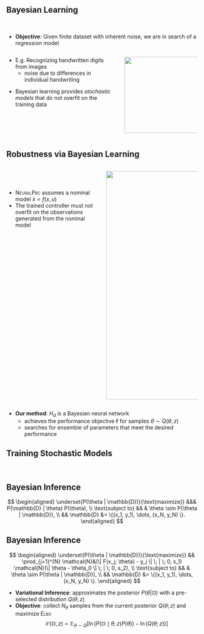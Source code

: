 ## Bayesian Learning {auto-animate=true}
 
<br/>

* **Objective**: Given finite dataset with inherent noise, we are in search of a regression model

:::: {.columns}

:::{.column width=60%}

:::{.fragment fragment-index=0}
* E.g. Recognizing handwritten digits from images
    + noise due to differences in individual handwriting
:::

:::{.fragment fragment-index=1}
* Bayesian learning provides *stochastic models* that do not overfit on the training data
:::

:::

:::{.column width=40%}

:::{.fragment fragment-index=0}
![](contents/assets/handwritten_images.png){.absolute top=250 left=700 width="350" height="200"}
:::

:::
::::

## Robustness via Bayesian Learning 

::::{.columns}
:::{.column width=50%}

<br/>
<br/>

:::{.incremental}
* <span style="font-variant:small-caps;">NeuralPbc</span> assumes a nominal model $\dot{x} = f(x, u)$
* The trained controller must not overfit on the observations generated from the nominal model

:::
:::

:::{.column width=50%}

![](contents/assets/regular-vs-bayesian.svg){.absolute width="600" heigth="600"}

:::
<!-- column -->

::::

:::{.fragment fragment-index=0}
:::{.incremental}
* **Our method**: $H_d$ is a Bayesian neural network
    + achieves the performance objective $\ell$ for samples $\theta \sim Q(\theta; z)$
    + searches for ensemble of parameters that meet the desired performance 
:::
:::

## Training Stochastic Models {auto-animate=true}

<br/>

:::{.r-stack}
:::{.fragment .fade-in-then-out fragment-index=0}
:::{.callout-important icon=false }
## Bayesian Inference

$$
\begin{aligned}
\underset{P(\theta | \mathbb{D})}{\text{maximize}} &&& P(\mathbb{D} | \theta) P(\theta), \\
\text{subject to} &&
& \theta \sim P(\theta | \mathbb{D}), \\
&& \mathbb{D} &= \{(x_1, y_1), \dots, (x_N, y_N) \}.
\end{aligned}
$$
::: 
<!-- callout -->
:::

:::{ .fragment .fade-in fragment-index=1}
:::{.callout-important icon=false}
## Bayesian Inference

$$
\begin{aligned}
\underset{P(\theta | \mathbb{D})}{\text{maximize}} && \prod_{j=1}^{N} \mathcal{N}&(\| F(x_j; \theta) -  y_j \| \; | \; 0, s_1) \mathcal{N}(\| \theta - \theta_0 \| \; | \; 0, s_2), \\
\text{subject to} &&
& \theta \sim P(\theta | \mathbb{D}), \\
&& \mathbb{D} &= \{(x_1, y_1), \dots, (x_N, y_N) \}.
\end{aligned}
$$
::: 
<!-- callout -->
:::
:::

:::{.fragment fragment-index=2}
* **Variational Inference**: approximates the posterior $P(\theta | \mathbb{D})$ with a pre-selected distribution $Q(\theta; z)$
* **Objective**: collect $N_\theta$ samples from the current posterior $Q(\theta; z)$ and maximize <span style="font-variant:small-caps;">Elbo</span> 
$$
  \mathcal{L}(\mathbb{D},z) = \mathbb{E}_{\theta \sim Q} \left[\ln(P(\mathbb{D} \mid \theta;z)P(\theta)) - \ln(Q(\theta;z)) \right]
$$
:::

